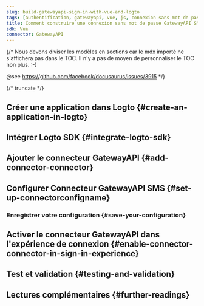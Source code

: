 ```yaml
---
slug: build-gatewayapi-sign-in-with-vue-and-logto
tags: [authentification, gatewayapi, vue, js, connexion sans mot de passe, connexion, login]
title: Comment construire une connexion sans mot de passe GatewayAPI SMS avec Vue
sdk: Vue
connector: GatewayAPI
---
```


{/*
  Nous devons diviser les modèles en sections car le mdx importé ne s'affichera pas dans le TOC.
  Il n'y a pas de moyen de personnaliser le TOC non plus. :-)

  @see https://github.com/facebook/docusaurus/issues/3915
*/}



{/* truncate */}

<Intro connector={connector} sdk="Vue" link="https://vuejs.org" />

## Créer une application dans Logto \{#create-an-application-in-logto}

<CreateApplication type="Single page app" framework="Vue" />

## Intégrer Logto SDK \{#integrate-logto-sdk}

<IntegrateSdk />

## Ajouter le connecteur GatewayAPI \{#add-connector-connector}

<AddPasswordlessConnector
  connector={connector}
  connectorType="SMS"
  passwordlessSignUpIdentifier="Numéro de téléphone"
/>

## Configurer Connecteur GatewayAPI SMS \{#set-up-connectorconfigname}

<ConnectorGuide />

### Enregistrer votre configuration \{#save-your-configuration}

<SaveYourConfiguration connector={connector} />

## Activer le connecteur GatewayAPI dans l'expérience de connexion \{#enable-connector-connector-in-sign-in-experience}

<EnablePasswordlessConnector
  connectorType="SMS"
  passwordlessSignUpIdentifier="Numéro de téléphone"
/>

## Test et validation \{#testing-and-validation}

<TestingAndValidation connector={connector} sdk="Vue" />

## Lectures complémentaires \{#further-readings}

<FurtherReadings />

